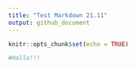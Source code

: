 ```yaml
---
title: "Test Markdown 21.11"
output: github_document
---
```


```r
knitr::opts_chunk$set(echo = TRUE)
```

```r
#Hallo!!!
```

